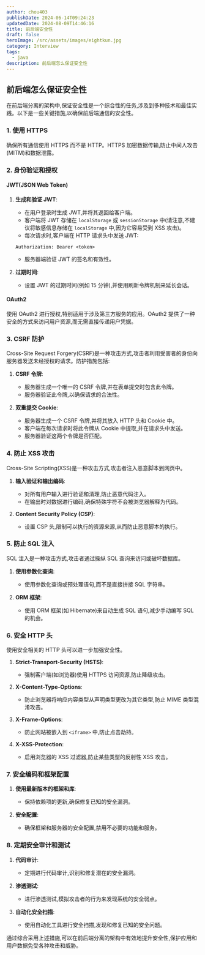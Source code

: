 ```yaml
---
author: chou403
publishDate: 2024-06-14T09:24:23
updatedDate: 2024-08-09T14:46:16
title: 前后端安全性
draft: false
heroImage: /src/assets/images/eightkun.jpg
category: Interview
tags:
  - java
description: 前后端怎么保证安全性
---
```


## 前后端怎么保证安全性

在前后端分离的架构中,保证安全性是一个综合性的任务,涉及到多种技术和最佳实践。以下是一些关键措施,以确保前后端通信的安全性。

### 1. 使用 HTTPS

确保所有通信使用 HTTPS 而不是 HTTP。HTTPS 加密数据传输,防止中间人攻击(MITM)和数据泄露。

### 2. 身份验证和授权

#### JWT(JSON Web Token)

1. **生成和验证 JWT**:

   - 在用户登录时生成 JWT,并将其返回给客户端。
   - 客户端将 JWT 存储在 `localStorage` 或 `sessionStorage` 中(请注意,不建议将敏感信息存储在 `localStorage` 中,因为它容易受到 XSS 攻击)。
   - 每次请求时,客户端在 HTTP 请求头中发送 JWT:

   ```http
   Authorization: Bearer <token>
   ```

   - 服务器端验证 JWT 的签名和有效性。

2. **过期时间**:
   - 设置 JWT 的过期时间(例如 15 分钟),并使用刷新令牌机制来延长会话。

#### OAuth2

使用 OAuth2 进行授权,特别适用于涉及第三方服务的应用。OAuth2 提供了一种安全的方式来访问用户资源,而无需直接传递用户凭据。

### 3. CSRF 防护

Cross-Site Request Forgery(CSRF)是一种攻击方式,攻击者利用受害者的身份向服务器发送未经授权的请求。防护措施包括:

1. **CSRF 令牌**:

   - 服务器生成一个唯一的 CSRF 令牌,并在表单提交时包含此令牌。
   - 服务器验证此令牌,以确保请求的合法性。

2. **双重提交 Cookie**:
   - 服务器生成一个 CSRF 令牌,并将其放入 HTTP 头和 Cookie 中。
   - 客户端在每次请求时将此令牌从 Cookie 中提取,并在请求头中发送。
   - 服务器验证这两个令牌是否匹配。

### 4. 防止 XSS 攻击

Cross-Site Scripting(XSS)是一种攻击方式,攻击者注入恶意脚本到网页中。

1. **输入验证和输出编码**:

   - 对所有用户输入进行验证和清理,防止恶意代码注入。
   - 在输出时对数据进行编码,确保特殊字符不会被浏览器解释为代码。

2. **Content Security Policy (CSP)**:
   - 设置 CSP 头,限制可以执行的资源来源,从而防止恶意脚本的执行。

### 5. 防止 SQL 注入

SQL 注入是一种攻击方式,攻击者通过操纵 SQL 查询来访问或破坏数据库。

1. **使用参数化查询**:

   - 使用参数化查询或预处理语句,而不是直接拼接 SQL 字符串。

2. **ORM 框架**:
   - 使用 ORM 框架(如 Hibernate)来自动生成 SQL 语句,减少手动编写 SQL 的机会。

### 6. 安全 HTTP 头

使用安全相关的 HTTP 头可以进一步加强安全性。

1. **Strict-Transport-Security (HSTS)**:

   - 强制客户端(如浏览器)使用 HTTPS 访问资源,防止降级攻击。

2. **X-Content-Type-Options**:

   - 防止浏览器将响应内容类型从声明类型更改为其它类型,防止 MIME 类型混淆攻击。

3. **X-Frame-Options**:

   - 防止网站被嵌入到 `<iframe>` 中,防止点击劫持。

4. **X-XSS-Protection**:
   - 启用浏览器的 XSS 过滤器,防止某些类型的反射性 XSS 攻击。

### 7. 安全编码和框架配置

1. **使用最新版本的框架和库**:

   - 保持依赖项的更新,确保修复已知的安全漏洞。

2. **安全配置**:
   - 确保框架和服务器的安全配置,禁用不必要的功能和服务。

### 8. 定期安全审计和测试

1. **代码审计**:

   - 定期进行代码审计,识别和修复潜在的安全漏洞。

2. **渗透测试**:

   - 进行渗透测试,模拟攻击者的行为来发现系统的安全弱点。

3. **自动化安全扫描**:
   - 使用自动化工具进行安全扫描,发现和修复已知的安全问题。

通过综合采用上述措施,可以在前后端分离的架构中有效地提升安全性,保护应用和用户数据免受各种攻击和威胁。
